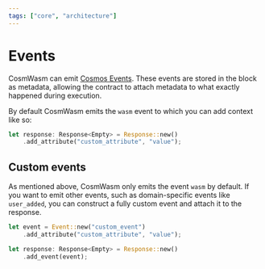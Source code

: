 ```yaml
---
tags: ["core", "architecture"]
---
```


# Events

CosmWasm can emit
[Cosmos Events](https://docs.cosmos.network/v0.50/learn/advanced/events). These
events are stored in the block as metadata, allowing the contract to attach
metadata to what exactly happened during execution.

By default CosmWasm emits the `wasm` event to which you can add context like so:

```rust filename="wasm_event.rs" template="core"
let response: Response<Empty> = Response::new()
    .add_attribute("custom_attribute", "value");
```

## Custom events

As mentioned above, CosmWasm only emits the event `wasm` by default. If you want
to emit other events, such as domain-specific events like `user_added`, you can
construct a fully custom event and attach it to the response.

```rust filename="custom_event.rs" template="core"
let event = Event::new("custom_event")
    .add_attribute("custom_attribute", "value");

let response: Response<Empty> = Response::new()
    .add_event(event);
```

